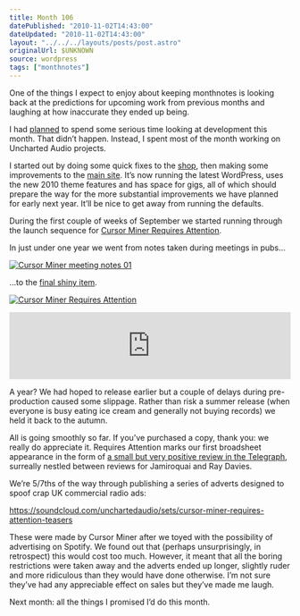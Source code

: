 ```yaml
---
title: Month 106
datePublished: "2010-11-02T14:43:00"
dateUpdated: "2010-11-02T14:43:00"
layout: "../../../layouts/posts/post.astro"
originalUrl: $UNKNOWN
source: wordpress
tags: ["monthnotes"]
---
```


One of the things I expect to enjoy about keeping monthnotes is looking back at the predictions for upcoming work from previous months and laughing at how inaccurate they ended up being.

I had [planned](http://anglepoised.com/weblog/2010/10/04/month-105/) to spend some serious time looking at development this month. That didn’t happen. Instead, I spent most of the month working on Uncharted Audio projects.

I started out by doing some quick fixes to the [shop](http://shop.unchartedaudio.com/), then making some improvements to the [main site](http://unchartedaudio.com/). It’s now running the latest WordPress, uses the new 2010 theme features and has space for gigs, all of which should prepare the way for the more substantial improvements we have planned for early next year. It’ll be nice to get away from running the defaults.

During the first couple of weeks of September we started running through the launch sequence for [Cursor Miner Requires Attention](http://unchartedaudio.com/releases/cursor-miner-requires-attention/).

In just under one year we went from notes taken during meetings in pubs…

[![Cursor Miner meeting notes 01](/images/notes/month-106-01.jpg)](https://www.flickr.com/photos/ohskylab/5096612397 "Cursor Miner meeting notes 01 by ohskylab, on Flickr")

…to the [final shiny item](http://unchartedaudio.com/releases/cursor-miner-requires-attention/).

[![Cursor Miner Requires Attention](/images/notes/month-106-02.jpg)](http://www.flickr.com/photos/unchartedaudio/5049857709/ "Cursor Miner Requires Attention by uncharted |audio|, on Flickr")

<iframe
  style="border: 0; width: 100%; height: 120px;"
  src="https://bandcamp.com/EmbeddedPlayer/album=2218393600/size=large/bgcol=ffffff/linkcol=0687f5/tracklist=false/artwork=small/transparent=true/"
  seamless
  title="Requires Attention by Cursor Miner"
></iframe>

A year? We had hoped to release earlier but a couple of delays during pre-production caused some slippage. Rather than risk a summer release (when everyone is busy eating ice cream and generally not buying records) we held it back to the autumn.

All is going smoothly so far. If you’ve purchased a copy, thank you: we really do appreciate it. Requires Attention marks our first broadsheet appearance in the form of [a small but very positive review in the Telegraph](http://www.telegraph.co.uk/culture/music/cdreviews/8097031/Cursor-Miner-Requires-Attention-CD-review.html), surreally nestled between reviews for Jamiroquai and Ray Davies.

We’re 5/7ths of the way through publishing a series of adverts designed to spoof crap UK commercial radio ads:

https://soundcloud.com/unchartedaudio/sets/cursor-miner-requires-attention-teasers

These were made by Cursor Miner after we toyed with the possibility of advertising on Spotify. We found out that (perhaps unsurprisingly, in retrospect) this would cost too much. However, it meant that all the boring restrictions were taken away and the adverts ended up longer, slightly ruder and more ridiculous than they would have done otherwise. I’m not sure they’ve had any appreciable effect on sales but they’ve made me laugh.

Next month: all the things I promised I’d do this month.
